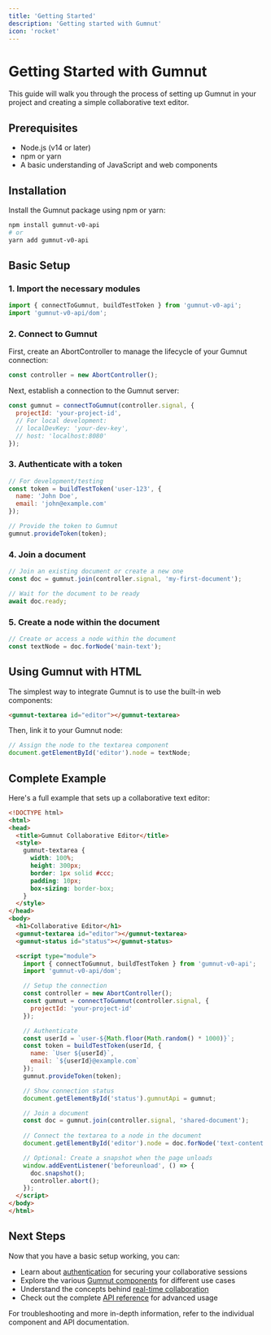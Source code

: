 ```yaml
---
title: 'Getting Started'
description: 'Getting started with Gumnut'
icon: 'rocket'
---
```


# Getting Started with Gumnut

This guide will walk you through the process of setting up Gumnut in your project and creating a simple collaborative text editor.

## Prerequisites

- Node.js (v14 or later)
- npm or yarn
- A basic understanding of JavaScript and web components

## Installation

Install the Gumnut package using npm or yarn:

```bash
npm install gumnut-v0-api
# or
yarn add gumnut-v0-api
```

## Basic Setup

### 1. Import the necessary modules

```javascript
import { connectToGumnut, buildTestToken } from 'gumnut-v0-api';
import 'gumnut-v0-api/dom';
```

### 2. Connect to Gumnut

First, create an AbortController to manage the lifecycle of your Gumnut connection:

```javascript
const controller = new AbortController();
```

Next, establish a connection to the Gumnut server:

```javascript
const gumnut = connectToGumnut(controller.signal, {
  projectId: 'your-project-id',
  // For local development:
  // localDevKey: 'your-dev-key',
  // host: 'localhost:8080'
});
```

### 3. Authenticate with a token

```javascript
// For development/testing
const token = buildTestToken('user-123', { 
  name: 'John Doe', 
  email: 'john@example.com' 
});

// Provide the token to Gumnut
gumnut.provideToken(token);
```

### 4. Join a document

```javascript
// Join an existing document or create a new one
const doc = gumnut.join(controller.signal, 'my-first-document');

// Wait for the document to be ready
await doc.ready;
```

### 5. Create a node within the document

```javascript
// Create or access a node within the document
const textNode = doc.forNode('main-text');
```

## Using Gumnut with HTML

The simplest way to integrate Gumnut is to use the built-in web components:

```html
<gumnut-textarea id="editor"></gumnut-textarea>
```

Then, link it to your Gumnut node:

```javascript
// Assign the node to the textarea component
document.getElementById('editor').node = textNode;
```

## Complete Example

Here's a full example that sets up a collaborative text editor:

```html
<!DOCTYPE html>
<html>
<head>
  <title>Gumnut Collaborative Editor</title>
  <style>
    gumnut-textarea {
      width: 100%;
      height: 300px;
      border: 1px solid #ccc;
      padding: 10px;
      box-sizing: border-box;
    }
  </style>
</head>
<body>
  <h1>Collaborative Editor</h1>
  <gumnut-textarea id="editor"></gumnut-textarea>
  <gumnut-status id="status"></gumnut-status>

  <script type="module">
    import { connectToGumnut, buildTestToken } from 'gumnut-v0-api';
    import 'gumnut-v0-api/dom';

    // Setup the connection
    const controller = new AbortController();
    const gumnut = connectToGumnut(controller.signal, {
      projectId: 'your-project-id'
    });

    // Authenticate
    const userId = `user-${Math.floor(Math.random() * 1000)}`;
    const token = buildTestToken(userId, { 
      name: `User ${userId}`, 
      email: `${userId}@example.com` 
    });
    gumnut.provideToken(token);

    // Show connection status
    document.getElementById('status').gumnutApi = gumnut;

    // Join a document
    const doc = gumnut.join(controller.signal, 'shared-document');
    
    // Connect the textarea to a node in the document
    document.getElementById('editor').node = doc.forNode('text-content');

    // Optional: Create a snapshot when the page unloads
    window.addEventListener('beforeunload', () => {
      doc.snapshot();
      controller.abort();
    });
  </script>
</body>
</html>
```

## Next Steps

Now that you have a basic setup working, you can:

- Learn about [authentication](/guides/authentication) for securing your collaborative sessions
- Explore the various [Gumnut components](/components) for different use cases
- Understand the concepts behind [real-time collaboration](/concepts/real-time-collaboration)
- Check out the complete [API reference](/api-reference) for advanced usage

For troubleshooting and more in-depth information, refer to the individual component and API documentation.